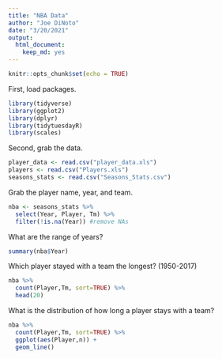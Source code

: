 ```yaml
---
title: "NBA Data"
author: "Joe DiNoto"
date: "3/20/2021"
output: 
  html_document: 
    keep_md: yes
---
```


```r
knitr::opts_chunk$set(echo = TRUE)
```

First, load packages.

```r
library(tidyverse)
library(ggplot2)
library(dplyr)
library(tidytuesdayR)
library(scales)
```

Second, grab the data.

```r
player_data <- read.csv("player_data.xls")
players <- read.csv("Players.xls")
seasons_stats <- read.csv("Seasons_Stats.csv")
```

Grab the player name, year, and team. 
```r
nba <- seasons_stats %>%
  select(Year, Player, Tm) %>%
  filter(!is.na(Year)) #remove NAs 
```

What are the range of years? 

```r
summary(nba$Year)
```

Which player stayed with a team the longest? (1950-2017)
```r
nba %>%
  count(Player,Tm, sort=TRUE) %>%
  head(20)
```

What is the distribution of how long a player stays with a team?

```r
nba %>%
  count(Player,Tm, sort=TRUE) %>%
  ggplot(aes(Player,n)) +
  geom_line()

```


